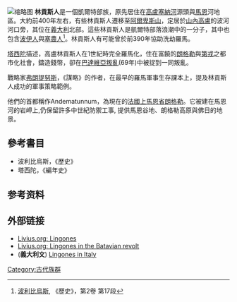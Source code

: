 [[File:Map_Gallia_Tribes_Towns.png|缩略图]]
'''林貢斯人'''是一個凱爾特部族，原先居住在[[高盧|高盧]][[塞納河|塞納河]]源頭與[[马恩省|馬恩]]河地區。大約前400年左右，有些林貢斯人遷移至[[阿爾卑斯山|阿爾卑斯山]]，定居於[[山南高卢人|山內高盧]]的波河河口旁，其位在[[義大利|義大利]]北部。這些林貢斯人是凱爾特部落浪潮中的一分子，其中也包含[[Boii|波伊人]]與[[Senones|塞農人]]<ref>[[波利比烏斯|波利比烏斯]], 《歷史》，第2卷 第17段</ref>。林貢斯人有可能曾於前390年協助洗劫羅馬。

[[塔西陀|塔西陀]]描述，高盧林貢斯人在1世紀時完全羅馬化，住在富饒的[[朗格勒|朗格勒]]與[[第戎|第戎]]之都市化社會，鑄造錢幣，卻在[[Batavian_rebellion|巴達維亞叛亂]](69年)中被捉到一同叛亂。

戰略家[[弗朗提努斯|弗朗提努斯]]，《謀略》的作者，在最早的羅馬軍事生存課本上，提及林貢斯人成功的軍事策略範例。

他們的首都稱作Andematunnum，為現在的[[法國|法國]][[上馬恩省|上馬恩省]][[朗格勒|朗格勒]]。它被建在馬恩河的岩岬上,仍保留許多中世紀防禦工事, 提供馬恩谷地、朗格勒高原與佛日的地景。

== 參考書目 ==
*波利比烏斯，《歷史》
*塔西陀，《編年史》

==参考资料==
{{reflist}}

== 外部链接 ==
* [http://www.livius.org/li-ln/lingones/lingones.html Livius.org: Lingones] {{Wayback|url=http://www.livius.org/li-ln/lingones/lingones.html |date=20140420083329 }}
* [http://www.livius.org/ba-bd/batavians/revolt07.html Livius.org: Lingones in the Batavian revolt] {{Wayback|url=http://www.livius.org/ba-bd/batavians/revolt07.html |date=20160303171634 }}
* ('''義大利文''') [https://web.archive.org/web/20080606020550/http://www.argantia.it/articoli/lingoni/ Lingones in Italy]

{{Peoples of Gaul}}
[[Category:古代族群|Category:古代族群]]